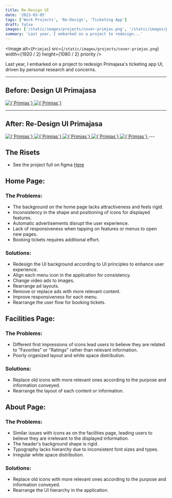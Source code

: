 ```yaml
---
title: Re-Design UI
date: '2023-03-05'
tags: ['Work Projects', 'Re-Design', 'Ticketing App']
draft: false
images: ['/static/images/projects/cover-primjas.png', '/static/images/projects/cover-primjas.png']
summary: 'Last year, I embarked on a project to redesign...'
---
```


<Image
  alt={`Primjas`}
  src={`/static/images/projects/cover-primjas.png`}
  width={1920 / 2}
  height={1080 / 2}
  priority
/>

Last year, I embarked on a project to redesign Primajasa's ticketing app UI, driven by personal research and concerns.

---

## Before: Design UI Primajasa

<a href="/static/images/projects/before1.png" target="_blank">
  <Image
    alt={`Primjas`}
    src={`/static/images/projects/before1.png`}
    width={1920 / 2}
    height={1080 / 2}
    priority
  />
</a>

<a href="/static/images/projects/before2.png" target="_blank">
  <Image
    alt={`Primjas`}
    src={`/static/images/projects/before2.png`}
    width={1920 / 2}
    height={1080 / 2}
    priority
  />
</a>

---

## After: Re-Design UI Primajasa

<a href="/static/images/projects/primjas/B1.png" target="_blank">
  <Image
    alt={`Primjas`}
    src={`/static/images/projects/primjas/B1.png`}
    width={1920 / 2}
    height={1080 / 2}
    priority
  />
</a>

<a href="/static/images/projects/primjas/B2.png" target="_blank">
  <Image
    alt={`Primjas`}
    src={`/static/images/projects/primjas/B2.png`}
    width={1920 / 2}
    height={1080 / 2}
    priority
  />
</a>

<a href="/static/images/projects/primjas/B3.png" target="_blank">
  <Image
    alt={`Primjas`}
    src={`/static/images/projects/primjas/B3.png`}
    width={1920 / 2}
    height={1080 / 2}
    priority
  />
</a>

<a href="/static/images/projects/primjas/B4.png" target="_blank">
  <Image
    alt={`Primjas`}
    src={`/static/images/projects/primjas/B4.png`}
    width={1920 / 2}
    height={1080 / 2}
    priority
  />
</a>

<a href="/static/images/projects/primjas/B5.png" target="_blank">
  <Image
    alt={`Primjas`}
    src={`/static/images/projects/primjas/B5.png`}
    width={1920 / 2}
    height={1080 / 2}
    priority
  />
</a>
---

## The Risets

- See the project full on figma [Here](https://www.figma.com/file/QTDWzW2nJgyV6tcGtDK63M/HASIL-RISET?type=design&node-id=24%3A183&mode=design&t=gcVCIFSkc0Ixt379-1)

## Home Page:

### The Problems:

- The background on the home page lacks attractiveness and feels rigid.
- Inconsistency in the shape and positioning of icons for displayed features.
- Automatic advertisements disrupt the user experience.
- Lack of responsiveness when tapping on features or menus to open new pages.
- Booking tickets requires additional effort.

### Solutions:

- Redesign the UI background according to UI principles to enhance user experience.
- Align each menu icon in the application for consistency.
- Change video ads to images.
- Rearrange ad layouts.
- Remove or replace ads with more relevant content.
- Improve responsiveness for each menu.
- Rearrange the user flow for booking tickets.

## Facilities Page:

### The Problems:

- Different first impressions of icons lead users to believe they are related to "Favorites" or "Ratings" rather than relevant information.
- Poorly organized layout and white space distribution.

### Solutions:

- Replace old icons with more relevant ones according to the purpose and information conveyed.
- Rearrange the layout of each content or information.

## About Page:

### The Problems:

- Similar issues with icons as on the facilities page, leading users to believe they are irrelevant to the displayed information.
- The header's background shape is rigid.
- Typography lacks hierarchy due to inconsistent font sizes and types.
- Irregular white space distribution.

### Solutions:

- Replace old icons with more relevant ones according to the purpose and information conveyed.
- Rearrange the UI hierarchy in the application.
